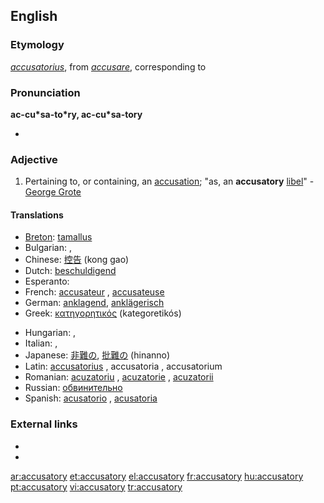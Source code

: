==English==

===Etymology===
{{etyl|la}} ''[[accusatorius]]'', from ''[[accusare]]'', corresponding to {{suffix|accuse|atory}}

===Pronunciation===
'''ac-cu*sa-to*ry, ac-cu*sa-tory'''
* {{IPA|/əˈkjuːzət(ə)ri/}}

===Adjective===
{{en-adj}}

# Pertaining to, or containing, an [[accusation]]; "as, an '''accusatory''' [[libel]]" - [[w:George Grote|George Grote]]

====Translations====
{{trans-top|pertaining to, or containing, an accusation}}
* [[Breton]]: [[tamallus]]
* Bulgarian: {{t+|bg|обвинителен|m|sc=Cyrl}},  {{t|bg|обвиняващ|sc=Cyrl}}
* Chinese: [[控告]] (kong gao)
* Dutch: [[beschuldigend]]
* Esperanto: {{t|eo|kulpiga}}
* French: [[accusateur]] {{m}}, [[accusateuse]] {{f}}
* German: [[anklagend]], [[anklägerisch]]
* Greek: [[κατηγορητικός]] (kategoretikós)
{{trans-mid}}
* Hungarian: {{t|hu|vádló}}, {{t-|hu|vádoló}}
* Italian: {{t-|it|accusatorio|m}}, {{t-|it|accusatoria|f}}
* Japanese: [[非難]]の, [[批難]]の (hinanno)
* Latin: [[accusatorius]] {{m}}, accusatoria {{f}}, accusatorium {{n}}
* Romanian: [[acuzatoriu]] {{m}}, [[acuzatorie]] {{f}}, [[acuzatorii]] {{p}}
* Russian: [[обвинительно]]
* Spanish: [[acusatorio]] {{m}}, [[acusatoria]] {{f}}
{{trans-bottom}}

===External links===
*{{R:OneLook}}
*{{R:Webster 1913}}

[[ar:accusatory]]
[[et:accusatory]]
[[el:accusatory]]
[[fr:accusatory]]
[[hu:accusatory]]
[[pt:accusatory]]
[[vi:accusatory]]
[[tr:accusatory]]